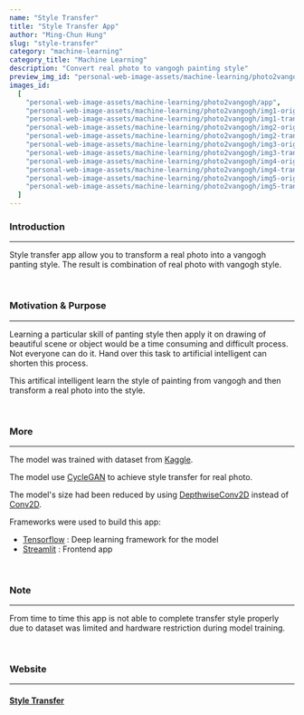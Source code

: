 ```yaml
---
name: "Style Transfer"
title: "Style Transfer App"
author: "Ming-Chun Hung"
slug: "style-transfer"
category: "machine-learning"
category_title: "Machine Learning"
description: "Convert real photo to vangogh painting style"
preview_img_id: "personal-web-image-assets/machine-learning/photo2vangogh/preview"
images_id:
  [
    "personal-web-image-assets/machine-learning/photo2vangogh/app",
    "personal-web-image-assets/machine-learning/photo2vangogh/img1-origin",
    "personal-web-image-assets/machine-learning/photo2vangogh/img1-transform",
    "personal-web-image-assets/machine-learning/photo2vangogh/img2-origin",
    "personal-web-image-assets/machine-learning/photo2vangogh/img2-transform",
    "personal-web-image-assets/machine-learning/photo2vangogh/img3-origin",
    "personal-web-image-assets/machine-learning/photo2vangogh/img3-transform",
    "personal-web-image-assets/machine-learning/photo2vangogh/img4-origin",
    "personal-web-image-assets/machine-learning/photo2vangogh/img4-transform",
    "personal-web-image-assets/machine-learning/photo2vangogh/img5-origin",
    "personal-web-image-assets/machine-learning/photo2vangogh/img5-transform",
  ]
---
```


### Introduction

---

Style transfer app allow you to transform a real photo into a vangogh
panting style. The result is combination of real photo with vangogh style.

<br />

### Motivation & Purpose

---

Learning a particular skill of panting style then apply it on drawing of beautiful
scene or object would be a time consuming and difficult process. Not everyone can
do it. Hand over this task to artificial intelligent can shorten this process.

This artifical intelligent learn the style of painting from vangogh and then transform
a real photo into the style.

<br />

### More

---

The model was trained with
dataset from [Kaggle](https://www.kaggle.com/datasets/suyashdamle/cyclegan?select=vangogh2photo).

The model use [CycleGAN](https://www.tensorflow.org/tutorials/generative/cyclegan) to achieve
style transfer for real photo.

The model's size had been reduced by using
[DepthwiseConv2D](https://www.tensorflow.org/api_docs/python/tf/keras/layers/DepthwiseConv2D)
instead of [Conv2D](https://www.tensorflow.org/api_docs/python/tf/keras/layers/Conv2D).

Frameworks were used to build this app:

- [Tensorflow](https://www.tensorflow.org/) : Deep learning framework for the model
- [Streamlit](https://streamlit.io/) : Frontend app

<br />

### Note

---

From time to time this app is not able to complete transfer style properly due to
dataset was limited and hardware restriction during model training.

<br />

### Website

---

#### [Style Transfer](https://vangoghstyletransformationapp.streamlit.app/)

<br />
